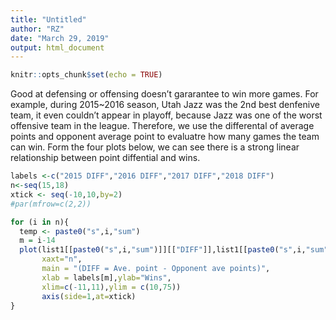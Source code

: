---
title: "Untitled"
author: "RZ"
date: "March 29, 2019"
output: html_document
---

```{r setup, include=FALSE}
knitr::opts_chunk$set(echo = TRUE)
```

Good at defensing or offensing doesn't gararantee to win more games. For example, during 2015~2016 season, Utah Jazz was the 2nd best denfenive team, it even couldn't appear in playoff, because Jazz was one of the worst offensive team in the league. Therefore, we use the differental of average points and opponent average point to evaluatre how many games the team can win. Form the four plots below, we can see there is a strong linear relationship between point diffential and wins. 

```{R}
labels <-c("2015 DIFF","2016 DIFF","2017 DIFF","2018 DIFF")
n<-seq(15,18)
xtick <- seq(-10,10,by=2)
#par(mfrow=c(2,2))

for (i in n){
  temp <- paste0("s",i,"sum")
  m = i-14
  plot(list1[[paste0("s",i,"sum")]][["DIFF"]],list1[[paste0("s",i,"sum")]][["WIN"]],
       xaxt="n",
       main = "(DIFF = Ave. point - Opponent ave points)",
       xlab = labels[m],ylab="Wins",
       xlim=c(-11,11),ylim = c(10,75))
       axis(side=1,at=xtick)
}
```
